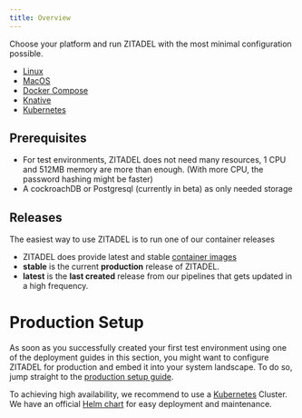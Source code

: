 ```yaml
---
title: Overview
---
```


Choose your platform and run ZITADEL with the most minimal configuration possible.

- [Linux](./linux)
- [MacOS](./macos)
- [Docker Compose](./compose)
- [Knative](./knative)
- [Kubernetes](./kubernetes)

## Prerequisites

- For test environments, ZITADEL does not need many resources, 1 CPU and 512MB memory are more than enough. (With more CPU, the password hashing might be faster)
- A cockroachDB or Postgresql (currently in beta) as only needed storage

## Releases

The easiest way to use ZITADEL is to run one of our container releases

- ZITADEL does provide latest and stable [container images](https://github.com/zitadel/zitadel/pkgs/container/zitadel)
- **stable** is the current **production** release of ZITADEL.
- **latest** is the **last created** release from our pipelines that gets updated in a high frequency.

# Production Setup

As soon as you successfully created your first test environment using one of the deployment guides in this section,
you might want to configure ZITADEL for production and embed it into your system landscape.
To do so, jump straight to the [production setup guide](../manage/self-hosted/production).

To achieving high availability, we recommend to use a [Kubernetes](https://kubernetes.io/docs/home/) Cluster.
We have an official [Helm chart](https://artifacthub.io/packages/helm/zitadel/zitadel) for easy deployment and maintenance.

